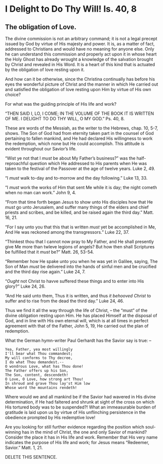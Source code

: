 # I Delight to Do Thy Will!  Is. 40, 8
## The obligation of Love. {-}

The divine commission is not an arbitrary command; it is not a legal precept issued by God by virtue of His majesty and power.  It is, as a matter of fact, addressed to Christians and would have no meaning for anyone else.  Only he can understand this commission and properly act upon it in whose heart the Holy Ghost has already wrought a knowledge of the salvation brought by Christ and revealed in His Word.  It is a heart of this kind that is actuated by the obligation of love resting upon it.

And how can it be otherwise, since the Christina continually has before his eyes the wonderful picture of Christ and the manner in which He carried out and satisfied the obligation of love resting upon Him by virtue of His own choice?

For what was the guiding principle of His life and work?

"THEN SAID I, LO, I COME; IN THE VOLUME OF THE BOOK IT IS WRITTEN OF ME.  I DELIGHT TO DO THY WILL, O MY GOD."  Ps. 40, 8.

These are words of the Messiah, as the writer to the Hebrews, chap. 10, 5-7, shows.  The Son of God had from eternity taken part in the counsel of God pertaining to fallen mankind, and He had declared His willingness to work the redemption, which none but He could accomplish.  This attitude is evident throughout our Savior's life.

"Wist ye not that I _must_ be about My Father's business?" was the half-reproachful question which He addressed to His parents when He was taken to the festival of the Passover at the age of twelve years.  Luke 2, 49.

"I _must_ walk to-day and to-morrow and the day following."  Luke 13, 33.

"I _must_ work the works of Him that sent Me while it is day; the night cometh when no man can work."  John 9, 4.

"From that time forth began Jesus to show unto His disciples how that He _must_ go unto Jerusalem, and suffer many things of the elders and chief priests and scribes, and be killed, and be raised again the third day."  Matt. 16, 21.

"For I say unto you that this that is written _must_ yet be accomplished in Me, And He was reckoned among the transgressors."  Luke 22, 37.

"Thinkest thou that I cannot now pray to My Father, and He shall presently give Me more than twleve legions of angels?  But how then shall Scriptures be fulfilled that it _must_ be?"  Matt. 26, 53-54.

"Remember how He spake unto you when he was yet in Galilee, saying, The Son of Man _must_ be delivered into the hands of sinful men and be crucified and the third day rise again."  Luke 24, 7.

"_Ought_ not Christ to havve suffered these things and to enter into His glory?"  Luke 24, 26.

"And He said unto them, Thus it is written, and thus _it behooved Christ_ to suffer and to rise from the dead the third day."  Luke 24, 46.

Thus we find it all the way through the life of Christ, -- the "must" of the divine obligation resting upon Him.  He has placed Himself at the disposal of God, and in line with His own eternal will, which is at all times in perfect agreement with that of the Father, John 5, 19, He carried out the plan of redemption.

What the German hymn-writer Paul Gerhardt has the Savior say is true: --

```
Yea, Father, yea most willingly
I'll bear what Thou commandest;
My will conforms to Thy decree,
I do what Thou demandest.--
O wondrous Love, what has Thou done!
The Father offers up his Son,
The Son, content, descendeth!
O Love, O Love, how strong art Thou!
In shroud and grave Thou lay'st Him low
Whose word the mountains rendeth!
```

Where would we and all mankind be if the Savior had wavered in His divine determination, if He had faltered and shrunk at sight of the cross on which His tortured body was to be suspended?!  What an immeasurable burden of gratitude is laid upon us by virtue of His unflinching persistence in the obedience prompted by His redemptive love!

Are you looking for still further evidence regarding the position which soul-winning has in the mind of Christ, the one and only Savior of mankind?  Consider the place it has in His life and work.  Remember that His very name indicates the purpose of His life and work; for Jesus means "Redeemer, Savior."  Matt. 1, 21.

DELETE THIS SENTENCE.


